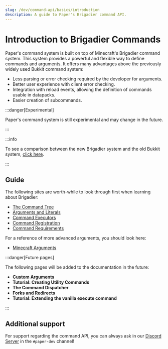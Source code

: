 ```yaml
---
slug: /dev/command-api/basics/introduction
description: A guide to Paper's Brigadier command API.
---
```


# Introduction to Brigadier Commands
Paper's command system is built on top of Minecraft's Brigadier command system. This system provides a powerful and flexible way to define commands and arguments.
It offers many advantages above the previously widely used Bukkit command system:
- Less parsing or error checking required by the developer for arguments.
- Better user experience with client error checking.
- Integration with reload events, allowing the definition of commands usable in datapacks.
- Easier creation of subcommands.

:::danger[Experimental]

Paper's command system is still experimental and may change in the future.

:::

:::info

To see a comparison between the new Brigadier system and the old Bukkit system, [click here](../misc/comparison-bukkit-brigadier).

:::

## Guide
The following sites are worth-while to look through first when learning about Brigadier:
- [The Command Tree](./command-tree)
- [Arguments and Literals](./arguments-and-literals)
- [Command Executors](./executors)
- [Command Registration](./registration)
- [Command Requirements](./requirements)

For a reference of more advanced arguments, you should look here:
- [Minecraft Arguments](../arguments/minecraft)

:::danger[Future pages]

The following pages will be added to the documentation in the future:

- **Custom Arguments**
- **Tutorial: Creating Utility Commands**
- **The Command Dispatcher**
- **Forks and Redirects**
- **Tutorial: Extending the vanilla execute command**

:::

## Additional support
For support regarding the command API, you can always ask in our [Discord Server](https://discord.gg/PaperMC) in the `#paper-dev` channel!